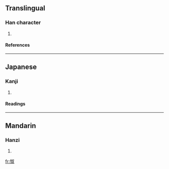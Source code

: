 ==Translingual==
===Han character===
{{Han char|rn=61|rad=心|as=05|sn=8|four=9704<sub>0</sub>|canj=心女水 (PVE)}}
# {{defn|Han|sort=心05}}
====References====
{{Han ref|kx=0380.110|dkj=10441|dj=0708.100|hdz=42288.070|uh=6013|ud=24595|bh=CCAC|bd=52396}}
----
==Japanese==
===Kanji===
{{ja-kanji|grade=|rs=心05}}
# {{defn|Japanese}} 
====Readings====
{{ja-readings|on=[[どう]] (dō), [[にょう]] (nyō), [[にゅ]] (nyu)|kun=[[みだれる]] (midareru)}}
----
==Mandarin==
===Hanzi===
{{cmn-hanzi|pin=[[náo]] ([[nao2]])|wg=nao<sup>2</sup>}}
# {{defn|Mandarin}}

[[fr:怓]]